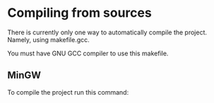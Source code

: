 = Compiling from sources =

There is currently only one way to automatically compile the project. Namely, using makefile.gcc.

You must have GNU GCC compiler to use this makefile.

== MinGW ==

To compile the project run this command:

{{{mingw32-make -f makefile.gcc}}}